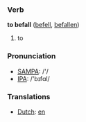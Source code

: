 === Verb ===

'''to befall''' ([[befell]], [[befallen]])

# to 

=== Pronunciation ===
*[[w:SAMPA|SAMPA]]: /'/
*[[w:IPA|IPA]]: /'bɪfɑl/

=== Translations ===
*[[Dutch]]: [[en]]